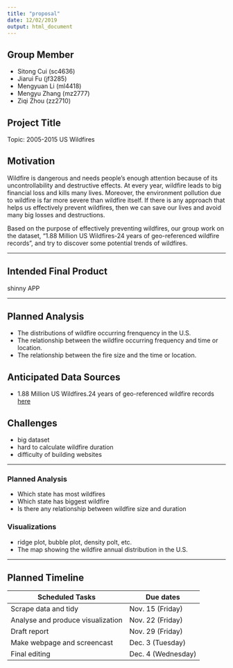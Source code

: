 ```yaml
---
title: "proposal"
date: 12/02/2019
output: html_document
---
```


## Group Member

  * Sitong Cui (sc4636)
  * Jiarui Fu (jf3285) 
  * Mengyuan Li (ml4418)
  * Mengyu Zhang (mz2777)
  * Ziqi Zhou (zz2710)

## Project Title

Topic: 2005-2015 US Wildfires 

## Motivation

Wildfire is dangerous and needs people’s enough attention because of its uncontrollability and destructive effects. At every year, wildfire leads to big financial loss and kills many lives. Moreover, the environment pollution due to wildfire is far more severe than wildfire itself. If there is any approach that helps us effectively prevent wildfires, then we can save our lives and avoid many big losses and destructions. 

Based on the purpose of effectively preventing wildfires, our group work on the dataset, “1.88 Million US Wildfires-24 years of geo-referenced wildfire records”, and try to discover some potential trends of wildfires. 


***



## Intended Final Product

shinny APP




***



## Planned Analysis

* The distributions of wildfire occurring frenquency in the U.S.
* The relationship between the wildfire occurring frequency and time or location.
* The relationship between the fire size and the time or location.



## Anticipated Data Sources

* 1.88 Million US Wildfires.24 years of geo-referenced wildfire records [here](https://www.kaggle.com/rtatman/188-million-us-wildfires)


## Challenges
* big dataset
* hard to calculate wildfire duration
* difficulty of building websites

***


### Planned Analysis
* Which state has most wildfires
* Which state has biggest wildfire
* Is there any relationship between wildfire size and duration

### Visualizations
* ridge plot, bubble plot, density polt, etc.  
* The map showing the wildfire annual distribution in the U.S.

***

## Planned Timeline

| Scheduled Tasks                   | Due dates                 |
| --------------------------------- | ------------------------- |
| Scrape data and tidy              | Nov. 15 (Friday)          |
| Analyse and produce visualization | Nov. 22 (Friday)          |
| Draft report                      | Nov. 29 (Friday)          |
| Make webpage and screencast       | Dec. 3  (Tuesday)         |
| Final editing                     | Dec. 4  (Wednesday)       |









